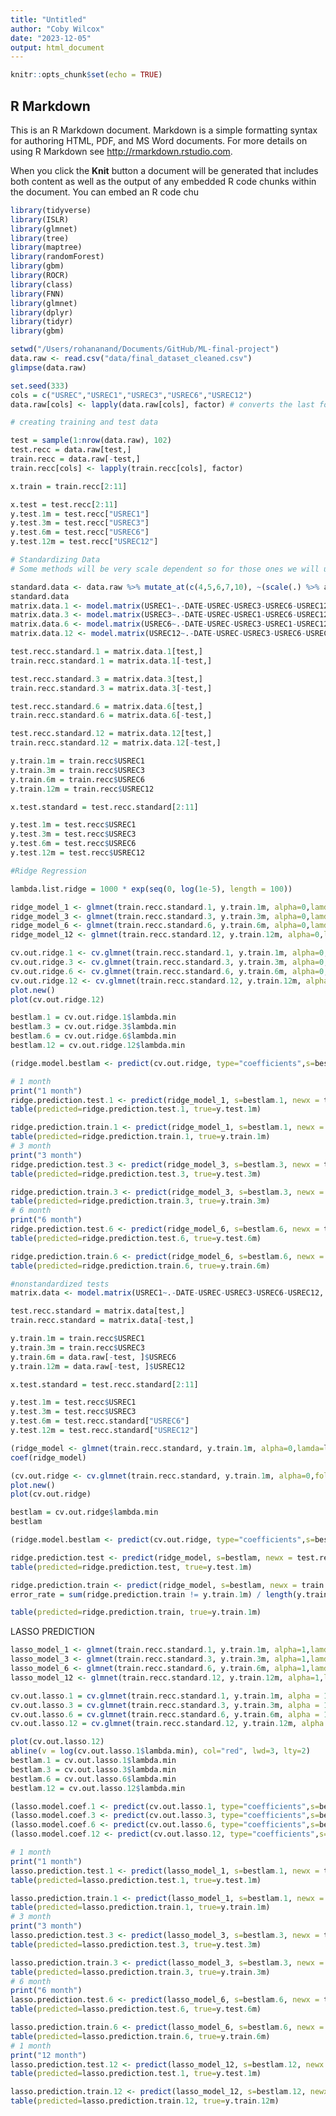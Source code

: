 ```yaml
---
title: "Untitled"
author: "Coby Wilcox"
date: "2023-12-05"
output: html_document
---
```


```r
knitr::opts_chunk$set(echo = TRUE)
```

## R Markdown

This is an R Markdown document. Markdown is a simple formatting syntax for authoring HTML, PDF, and MS Word documents. For more details on using R Markdown see <http://rmarkdown.rstudio.com>.

When you click the **Knit** button a document will be generated that includes both content as well as the output of any embedded R code chunks within the document. You can embed an R code chu
```r
library(tidyverse)
library(ISLR)
library(glmnet)
library(tree)
library(maptree)
library(randomForest)
library(gbm)
library(ROCR)
library(class)
library(FNN)
library(glmnet)
library(dplyr)
library(tidyr)
library(gbm)
```
```r
setwd("/Users/rohananand/Documents/GitHub/ML-final-project")
data.raw <- read.csv("data/final_dataset_cleaned.csv")
glimpse(data.raw)
```
```r
set.seed(333)
cols = c("USREC","USREC1","USREC3","USREC6","USREC12")
data.raw[cols] <- lapply(data.raw[cols], factor) # converts the last four columns to factors

# creating training and test data

test = sample(1:nrow(data.raw), 102)
test.recc = data.raw[test,]
train.recc = data.raw[-test,]
train.recc[cols] <- lapply(train.recc[cols], factor)

x.train = train.recc[2:11]

x.test = test.recc[2:11]
y.test.1m = test.recc["USREC1"]
y.test.3m = test.recc["USREC3"]
y.test.6m = test.recc["USREC6"]
y.test.12m = test.recc["USREC12"]

```

```r
# Standardizing Data
# Some methods will be very scale dependent so for those ones we will use an entirely standardized dataset

standard.data <- data.raw %>% mutate_at(c(4,5,6,7,10), ~(scale(.) %>% as.vector))
standard.data
matrix.data.1 <- model.matrix(USREC1~.-DATE-USREC-USREC3-USREC6-USREC12, standard.data)
matrix.data.3 <- model.matrix(USREC3~.-DATE-USREC-USREC1-USREC6-USREC12, standard.data)
matrix.data.6 <- model.matrix(USREC6~.-DATE-USREC-USREC3-USREC1-USREC12, standard.data)
matrix.data.12 <- model.matrix(USREC12~.-DATE-USREC-USREC3-USREC6-USREC1, standard.data)

test.recc.standard.1 = matrix.data.1[test,]
train.recc.standard.1 = matrix.data.1[-test,]

test.recc.standard.3 = matrix.data.3[test,]
train.recc.standard.3 = matrix.data.3[-test,]

test.recc.standard.6 = matrix.data.6[test,]
train.recc.standard.6 = matrix.data.6[-test,]

test.recc.standard.12 = matrix.data.12[test,]
train.recc.standard.12 = matrix.data.12[-test,]

y.train.1m = train.recc$USREC1
y.train.3m = train.recc$USREC3
y.train.6m = train.recc$USREC6
y.train.12m = train.recc$USREC12

x.test.standard = test.recc.standard[2:11]

y.test.1m = test.recc$USREC1
y.test.3m = test.recc$USREC3
y.test.6m = test.recc$USREC6
y.test.12m = test.recc$USREC12


```



```r
#Ridge Regression

lambda.list.ridge = 1000 * exp(seq(0, log(1e-5), length = 100))

ridge_model_1 <- glmnet(train.recc.standard.1, y.train.1m, alpha=0,lamda=lambda.list.ridge, family = "binomial")
ridge_model_3 <- glmnet(train.recc.standard.3, y.train.3m, alpha=0,lamda=lambda.list.ridge, family = "binomial")
ridge_model_6 <- glmnet(train.recc.standard.6, y.train.6m, alpha=0,lamda=lambda.list.ridge, family = "binomial")
ridge_model_12 <- glmnet(train.recc.standard.12, y.train.12m, alpha=0,lamda=lambda.list.ridge, family = "binomial")

cv.out.ridge.1 <- cv.glmnet(train.recc.standard.1, y.train.1m, alpha=0,folds=5, family="binomial")
cv.out.ridge.3 <- cv.glmnet(train.recc.standard.3, y.train.3m, alpha=0,folds=5, family="binomial")
cv.out.ridge.6 <- cv.glmnet(train.recc.standard.6, y.train.6m, alpha=0,folds=5, family="binomial")
cv.out.ridge.12 <- cv.glmnet(train.recc.standard.12, y.train.12m, alpha=0,folds=5, family="binomial")
plot.new()
plot(cv.out.ridge.12)

bestlam.1 = cv.out.ridge.1$lambda.min
bestlam.3 = cv.out.ridge.3$lambda.min
bestlam.6 = cv.out.ridge.6$lambda.min
bestlam.12 = cv.out.ridge.12$lambda.min
```
```r
(ridge.model.bestlam <- predict(cv.out.ridge, type="coefficients",s=bestlam))
```

```r

# 1 month
print("1 month")
ridge.prediction.test.1 <- predict(ridge_model_1, s=bestlam.1, newx = test.recc.standard.1, type="class")
table(predicted=ridge.prediction.test.1, true=y.test.1m)

ridge.prediction.train.1 <- predict(ridge_model_1, s=bestlam.1, newx = train.recc.standard.1,type="class")
table(predicted=ridge.prediction.train.1, true=y.train.1m)
# 3 month
print("3 month")
ridge.prediction.test.3 <- predict(ridge_model_3, s=bestlam.3, newx = test.recc.standard.3, type="class")
table(predicted=ridge.prediction.test.3, true=y.test.3m)

ridge.prediction.train.3 <- predict(ridge_model_3, s=bestlam.3, newx = train.recc.standard.3,type="class")
table(predicted=ridge.prediction.train.3, true=y.train.3m)
# 6 month
print("6 month")
ridge.prediction.test.6 <- predict(ridge_model_6, s=bestlam.6, newx = test.recc.standard.6, type="class")
table(predicted=ridge.prediction.test.6, true=y.test.6m)

ridge.prediction.train.6 <- predict(ridge_model_6, s=bestlam.6, newx = train.recc.standard.6,type="class")
table(predicted=ridge.prediction.train.6, true=y.train.6m)
```
```r
#nonstandardized tests
matrix.data <- model.matrix(USREC1~.-DATE-USREC-USREC3-USREC6-USREC12, data.raw)

test.recc.standard = matrix.data[test,]
train.recc.standard = matrix.data[-test,]

y.train.1m = train.recc$USREC1
y.train.3m = train.recc$USREC3
y.train.6m = data.raw[-test, ]$USREC6
y.train.12m = data.raw[-test, ]$USREC12

x.test.standard = test.recc.standard[2:11]

y.test.1m = test.recc$USREC1
y.test.3m = test.recc$USREC3
y.test.6m = test.recc.standard["USREC6"]
y.test.12m = test.recc.standard["USREC12"]

```
```r
(ridge_model <- glmnet(train.recc.standard, y.train.1m, alpha=0,lamda=lambda.list.ridge, family = "binomial"))
coef(ridge_model)

(cv.out.ridge <- cv.glmnet(train.recc.standard, y.train.1m, alpha=0,folds=5, family="binomial"))
plot.new()
plot(cv.out.ridge)

bestlam = cv.out.ridge$lambda.min
bestlam
```
```r
(ridge.model.bestlam <- predict(cv.out.ridge, type="coefficients",s=bestlam))

ridge.prediction.test <- predict(ridge_model, s=bestlam, newx = test.recc.standard, type="class")
table(predicted=ridge.prediction.test, true=y.test.1m)

ridge.prediction.train <- predict(ridge_model, s=bestlam, newx = train.recc.standard,type="class")
error_rate = sum(ridge.prediction.train != y.train.1m) / length(y.train.1m)

table(predicted=ridge.prediction.train, true=y.train.1m)
```
LASSO PREDICTION


```r
lasso_model_1 <- glmnet(train.recc.standard.1, y.train.1m, alpha=1,lamda=lambda.list.ridge, family = "binomial")
lasso_model_3 <- glmnet(train.recc.standard.3, y.train.3m, alpha=1,lamda=lambda.list.ridge, family = "binomial")
lasso_model_6 <- glmnet(train.recc.standard.6, y.train.6m, alpha=1,lamda=lambda.list.ridge, family = "binomial")
lasso_model_12 <- glmnet(train.recc.standard.12, y.train.12m, alpha=1,lamda=lambda.list.ridge, family = "binomial")

cv.out.lasso.1 = cv.glmnet(train.recc.standard.1, y.train.1m, alpha = 1, family = "binomial")
cv.out.lasso.3 = cv.glmnet(train.recc.standard.3, y.train.3m, alpha = 1, family = "binomial")
cv.out.lasso.6 = cv.glmnet(train.recc.standard.6, y.train.6m, alpha = 1, family = "binomial")
cv.out.lasso.12 = cv.glmnet(train.recc.standard.12, y.train.12m, alpha = 1, family = "binomial")

plot(cv.out.lasso.12)
abline(v = log(cv.out.lasso.1$lambda.min), col="red", lwd=3, lty=2)
bestlam.1 = cv.out.lasso.1$lambda.min
bestlam.3 = cv.out.lasso.3$lambda.min
bestlam.6 = cv.out.lasso.6$lambda.min
bestlam.12 = cv.out.lasso.12$lambda.min

```
```r
(lasso.model.coef.1 <- predict(cv.out.lasso.1, type="coefficients",s=bestlam))
(lasso.model.coef.3 <- predict(cv.out.lasso.3, type="coefficients",s=bestlam))
(lasso.model.coef.6 <- predict(cv.out.lasso.6, type="coefficients",s=bestlam))
(lasso.model.coef.12 <- predict(cv.out.lasso.12, type="coefficients",s=bestlam))
```

```r
# 1 month
print("1 month")
lasso.prediction.test.1 <- predict(lasso_model_1, s=bestlam.1, newx = test.recc.standard.1, type="class")
table(predicted=lasso.prediction.test.1, true=y.test.1m)

lasso.prediction.train.1 <- predict(lasso_model_1, s=bestlam.1, newx = train.recc.standard.1, type="class")
table(predicted=lasso.prediction.train.1, true=y.train.1m)
# 3 month
print("3 month")
lasso.prediction.test.3 <- predict(lasso_model_3, s=bestlam.3, newx = test.recc.standard.3, type="class")
table(predicted=lasso.prediction.test.3, true=y.test.3m)

lasso.prediction.train.3 <- predict(lasso_model_3, s=bestlam.3, newx = train.recc.standard.3, type="class")
table(predicted=lasso.prediction.train.3, true=y.train.3m)
# 6 month
print("6 month")
lasso.prediction.test.6 <- predict(lasso_model_6, s=bestlam.6, newx = test.recc.standard.6, type="class")
table(predicted=lasso.prediction.test.6, true=y.test.6m)

lasso.prediction.train.6 <- predict(lasso_model_6, s=bestlam.6, newx = train.recc.standard.6, type="class")
table(predicted=lasso.prediction.train.6, true=y.train.6m)
# 1 month
print("12 month")
lasso.prediction.test.12 <- predict(lasso_model_12, s=bestlam.12, newx = test.recc.standard.12, type="class")
table(predicted=lasso.prediction.test.1, true=y.test.1m)

lasso.prediction.train.12 <- predict(lasso_model_12, s=bestlam.12, newx = train.recc.standard.12, type="class")
table(predicted=lasso.prediction.train.12, true=y.train.12m)

```

